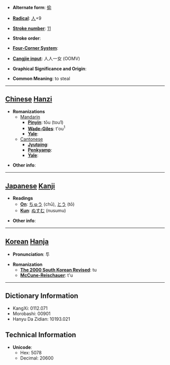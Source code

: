 * '''Alternate form''': [[偷]]

* '''[[Wiktionary:Chinese radical index| Radical]]''': [[Wiktionary:Chinese radical index 人|人]]+9

* '''[[Wiktionary:Chinese total strokes index|Stroke number]]''': [[Wiktionary:Chinese total strokes index 11|11]]

* '''Stroke order''': 

* '''[[Wiktionary:Chinese four corner index|Four-Corner System]]''': 

* '''[[Wiktionary:Chinese Cangjie index|Cangjie input]]''': 人人一女 (OOMV)

* '''Graphical Significance and Origin''': 

* '''Common Meaning''': to steal

----

== [[Chinese]] [[Hanzi]] ==

* '''Romanizations'''
** [[Mandarin]]
*** '''[[Pinyin]]''': tōu (tou1)
*** '''[[Wade-Giles]]''': t'ou<sup>1</sup>
*** '''[[Yale]]''': 
**[[Cantonese]]
***'''[[Jyutping]]''':
***'''[[Penkyamp]]''': 
***'''[[Yale]]''': 

* '''Other info''': 

----

== [[Japanese]] [[Kanji]] ==

* '''Readings'''
** '''[[On]]''': [[ちゅう]] (chū), [[とう]] (tō)
** '''[[Kun]]''': [[ぬすむ]] (nusumu)

* '''Other info''':  

----

== [[Korean]] [[Hanja]] ==

* '''Pronunciation''': 투

* '''Romanization'''
** '''[[The 2000 South Korean Revised Romanization|The 2000 South Korean Revised]]''': tu
** '''[[McCune-Reischauer]]''': t'u

----

== Dictionary Information ==

* KangXi: 0112.071
* Morobashi: 00901
* Hanyu Da Zidian: 10193.021

== Technical Information ==

* '''Unicode''':
** Hex: 5078
** Decimal: 20600
